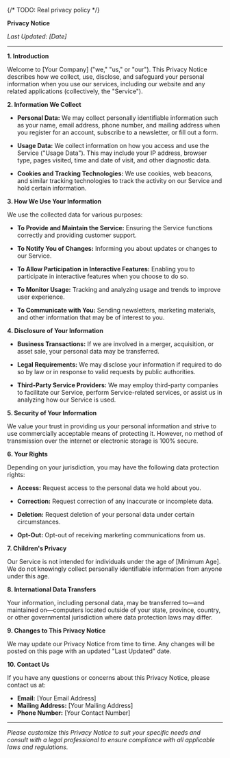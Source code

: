 {/* TODO: Real privacy policy */}

**Privacy Notice**

_Last Updated: [Date]_

---

**1. Introduction**

Welcome to [Your Company] ("we," "us," or "our"). This Privacy Notice describes how we collect, use, disclose, and safeguard your personal information when you use our services, including our website and any related applications (collectively, the "Service").

**2. Information We Collect**

-   **Personal Data:** We may collect personally identifiable information such as your name, email address, phone number, and mailing address when you register for an account, subscribe to a newsletter, or fill out a form.

-   **Usage Data:** We collect information on how you access and use the Service ("Usage Data"). This may include your IP address, browser type, pages visited, time and date of visit, and other diagnostic data.

-   **Cookies and Tracking Technologies:** We use cookies, web beacons, and similar tracking technologies to track the activity on our Service and hold certain information.

**3. How We Use Your Information**

We use the collected data for various purposes:

-   **To Provide and Maintain the Service:** Ensuring the Service functions correctly and providing customer support.

-   **To Notify You of Changes:** Informing you about updates or changes to our Service.

-   **To Allow Participation in Interactive Features:** Enabling you to participate in interactive features when you choose to do so.

-   **To Monitor Usage:** Tracking and analyzing usage and trends to improve user experience.

-   **To Communicate with You:** Sending newsletters, marketing materials, and other information that may be of interest to you.

**4. Disclosure of Your Information**

-   **Business Transactions:** If we are involved in a merger, acquisition, or asset sale, your personal data may be transferred.

-   **Legal Requirements:** We may disclose your information if required to do so by law or in response to valid requests by public authorities.

-   **Third-Party Service Providers:** We may employ third-party companies to facilitate our Service, perform Service-related services, or assist us in analyzing how our Service is used.

**5. Security of Your Information**

We value your trust in providing us your personal information and strive to use commercially acceptable means of protecting it. However, no method of transmission over the internet or electronic storage is 100% secure.

**6. Your Rights**

Depending on your jurisdiction, you may have the following data protection rights:

-   **Access:** Request access to the personal data we hold about you.

-   **Correction:** Request correction of any inaccurate or incomplete data.

-   **Deletion:** Request deletion of your personal data under certain circumstances.

-   **Opt-Out:** Opt-out of receiving marketing communications from us.

**7. Children's Privacy**

Our Service is not intended for individuals under the age of [Minimum Age]. We do not knowingly collect personally identifiable information from anyone under this age.

**8. International Data Transfers**

Your information, including personal data, may be transferred to—and maintained on—computers located outside of your state, province, country, or other governmental jurisdiction where data protection laws may differ.

**9. Changes to This Privacy Notice**

We may update our Privacy Notice from time to time. Any changes will be posted on this page with an updated "Last Updated" date.

**10. Contact Us**

If you have any questions or concerns about this Privacy Notice, please contact us at:

-   **Email:** [Your Email Address]
-   **Mailing Address:** [Your Mailing Address]
-   **Phone Number:** [Your Contact Number]

---

_Please customize this Privacy Notice to suit your specific needs and consult with a legal professional to ensure compliance with all applicable laws and regulations._
